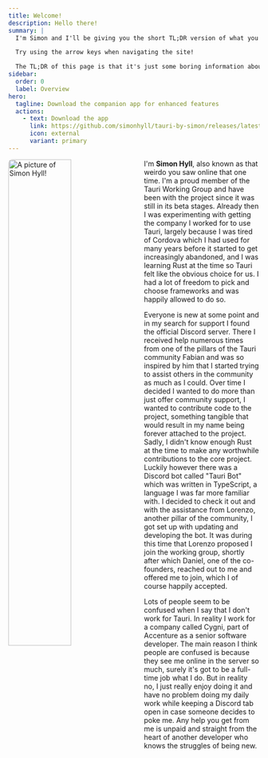 ```yaml
---
title: Welcome!
description: Hello there!
summary: |
  I'm Simon and I'll be giving you the short TL;DR version of what you're reading. So if you find it hard to read the longer boring text you can go ahead and just skip ahead to the parts where you see me, and only read the longer text if something gets confusing.

  Try using the arrow keys when navigating the site!

  The TL;DR of this page is that it's just some boring information about some weirdos goals for the website, you can safely skip ahead.
sidebar:
  order: 0
  label: Overview
hero:
  tagline: Download the companion app for enhanced features
  actions:
    - text: Download the app
      link: https://github.com/simonhyll/tauri-by-simon/releases/latest
      icon: external
      variant: primary
---
```



<img
  src="/me.jpeg"
  alt="A picture of Simon Hyll!"
  style="width: 50%;float:left;margin-right:20px;border-radius:0.5rem;"
/>

I'm **Simon Hyll**, also known as that weirdo you saw online that one time. I'm a proud member of the Tauri Working Group and have been with the project since it was still in its beta stages. Already then I was experimenting with getting the company I worked for to use Tauri, largely because I was tired of Cordova which I had used for many years before it started to get increasingly abandoned, and I was learning Rust at the time so Tauri felt like the obvious choice for us. I had a lot of freedom to pick and choose frameworks and was happily allowed to do so.

Everyone is new at some point and in my search for support I found the official Discord server. There I received help numerous times from one of the pillars of the Tauri community Fabian and was so inspired by him that I started trying to assist others in the community as much as I could. Over time I decided I wanted to do more than just offer community support, I wanted to contribute code to the project, something tangible that would result in my name being forever attached to the project. Sadly, I didn't know enough Rust at the time to make any worthwhile contributions to the core project. Luckily however there was a Discord bot called "Tauri Bot" which was written in TypeScript, a language I was far more familiar with. I decided to check it out and with the assistance from Lorenzo, another pillar of the community, I got set up with updating and developing the bot. It was during this time that Lorenzo proposed I join the working group, shortly after which Daniel, one of the co-founders, reached out to me and offered me to join, which I of course happily accepted.

Lots of people seem to be confused when I say that I don't work for Tauri. In reality I work for a company called Cygni, part of Accenture as a senior software developer. The main reason I think people are confused is because they see me online in the server so much, surely it's got to be a full-time job what I do. But in reality no, I just really enjoy doing it and have no problem doing my daily work while keeping a Discord tab open in case someone decides to poke me. Any help you get from me is unpaid and straight from the heart of another developer who knows the struggles of being new.
